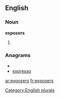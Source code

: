 ==English==

===Noun===
'''exposers'''

# {{plural of|[[exposer]]}}

===Anagrams===
* {{alphagram|eeoprssx}}
* [[expresso#English|expresso]]


[[Category:English plurals]]

[[ar:exposers]]
[[fr:exposers]]